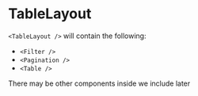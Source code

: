 # TableLayout

`<TableLayout />` will contain the following:

- `<Filter />`
- `<Pagination />`
- `<Table />`

There may be other components inside we include later
